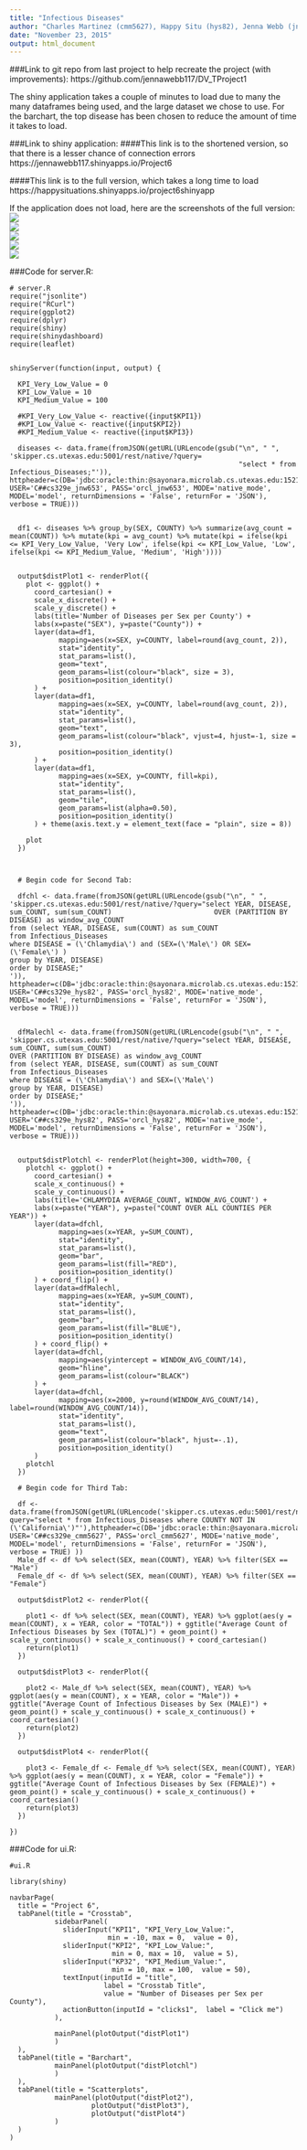 ```yaml
---
title: "Infectious Diseases"
author: "Charles Martinez (cmm5627), Happy Situ (hys82), Jenna Webb (jnw653)"
date: "November 23, 2015"
output: html_document
---
```


###Link to git repo from last project to help recreate the project (with improvements):
https://github.com/jennawebb117/DV_TProject1  

The shiny application takes a couple of minutes to load due to many the many dataframes being used, and the large dataset we chose to use. For the barchart, the top disease has been chosen to reduce the amount of time it takes to load.   
  
###Link to shiny application:
####This link is to the shortened version, so that there is a lesser chance of connection errors
https://jennawebb117.shinyapps.io/Project6  

####This link is to the full version, which takes a long time to load  
https://happysituations.shinyapps.io/project6shinyapp  

If the application does not load, here are the screenshots of the full version:  
![](../02 Shiny/crosstab.png)  
![](../02 Shiny/chl.png)  
![](../02 Shiny/gonandcam.png)  
![](../02 Shiny/scatterall.png)  
![](../02 Shiny/mf.png)  

###Code for server.R:  
```
# server.R
require("jsonlite")
require("RCurl")
require(ggplot2)
require(dplyr)
require(shiny)
require(shinydashboard)
require(leaflet)


shinyServer(function(input, output) {
  
  KPI_Very_Low_Value = 0     
  KPI_Low_Value = 10
  KPI_Medium_Value = 100  
  
  #KPI_Very_Low_Value <- reactive({input$KPI1})     
  #KPI_Low_Value <- reactive({input$KPI2})
  #KPI_Medium_Value <- reactive({input$KPI3})
  
  diseases <- data.frame(fromJSON(getURL(URLencode(gsub("\n", " ", 'skipper.cs.utexas.edu:5001/rest/native/?query=
                                                        "select * from Infectious_Diseases;"')), httpheader=c(DB='jdbc:oracle:thin:@sayonara.microlab.cs.utexas.edu:1521:orcl', USER='C##cs329e_jnw653', PASS='orcl_jnw653', MODE='native_mode', MODEL='model', returnDimensions = 'False', returnFor = 'JSON'), verbose = TRUE)))
  
  
  df1 <- diseases %>% group_by(SEX, COUNTY) %>% summarize(avg_count = mean(COUNT)) %>% mutate(kpi = avg_count) %>% mutate(kpi = ifelse(kpi <= KPI_Very_Low_Value, 'Very Low', ifelse(kpi <= KPI_Low_Value, 'Low', ifelse(kpi <= KPI_Medium_Value, 'Medium', 'High'))))
  
  
  output$distPlot1 <- renderPlot({             
    plot <- ggplot() + 
      coord_cartesian() + 
      scale_x_discrete() +
      scale_y_discrete() +
      labs(title='Number of Diseases per Sex per County') +
      labs(x=paste("SEX"), y=paste("County")) +
      layer(data=df1, 
            mapping=aes(x=SEX, y=COUNTY, label=round(avg_count, 2)),
            stat="identity", 
            stat_params=list(), 
            geom="text",
            geom_params=list(colour="black", size = 3), 
            position=position_identity()
      ) +
      layer(data=df1, 
            mapping=aes(x=SEX, y=COUNTY, label=round(avg_count, 2)),
            stat="identity", 
            stat_params=list(), 
            geom="text",
            geom_params=list(colour="black", vjust=4, hjust=-1, size = 3), 
            position=position_identity()
      ) +
      layer(data=df1, 
            mapping=aes(x=SEX, y=COUNTY, fill=kpi), 
            stat="identity", 
            stat_params=list(), 
            geom="tile",
            geom_params=list(alpha=0.50), 
            position=position_identity()
      ) + theme(axis.text.y = element_text(face = "plain", size = 8))
    
    plot
  })

  
  
  # Begin code for Second Tab:
  
  dfchl <- data.frame(fromJSON(getURL(URLencode(gsub("\n", " ", 'skipper.cs.utexas.edu:5001/rest/native/?query="select YEAR, DISEASE, sum_COUNT, sum(sum_COUNT)                         OVER (PARTITION BY DISEASE) as window_avg_COUNT
from (select YEAR, DISEASE, sum(COUNT) as sum_COUNT
from Infectious_Diseases
where DISEASE = (\'Chlamydia\') and (SEX=(\'Male\') OR SEX=(\'Female\') )
group by YEAR, DISEASE)
order by DISEASE;"
')), httpheader=c(DB='jdbc:oracle:thin:@sayonara.microlab.cs.utexas.edu:1521:orcl', USER='C##cs329e_hys82', PASS='orcl_hys82', MODE='native_mode', MODEL='model', returnDimensions = 'False', returnFor = 'JSON'), verbose = TRUE)))
  
  
  dfMalechl <- data.frame(fromJSON(getURL(URLencode(gsub("\n", " ", 'skipper.cs.utexas.edu:5001/rest/native/?query="select YEAR, DISEASE, sum_COUNT, sum(sum_COUNT) 
OVER (PARTITION BY DISEASE) as window_avg_COUNT
from (select YEAR, DISEASE, sum(COUNT) as sum_COUNT
from Infectious_Diseases
where DISEASE = (\'Chlamydia\') and SEX=(\'Male\')
group by YEAR, DISEASE)
order by DISEASE;"
')), httpheader=c(DB='jdbc:oracle:thin:@sayonara.microlab.cs.utexas.edu:1521:orcl', USER='C##cs329e_hys82', PASS='orcl_hys82', MODE='native_mode', MODEL='model', returnDimensions = 'False', returnFor = 'JSON'), verbose = TRUE)))
  
  
  output$distPlotchl <- renderPlot(height=300, width=700, {
    plotchl <- ggplot() + 
      coord_cartesian() + 
      scale_x_continuous() +
      scale_y_continuous() +
      labs(title='CHLAMYDIA AVERAGE_COUNT, WINDOW_AVG_COUNT') +
      labs(x=paste("YEAR"), y=paste("COUNT OVER ALL COUNTIES PER YEAR")) +
      layer(data=dfchl, 
            mapping=aes(x=YEAR, y=SUM_COUNT), 
            stat="identity", 
            stat_params=list(), 
            geom="bar",
            geom_params=list(fill="RED"), 
            position=position_identity()
      ) + coord_flip() +
      layer(data=dfMalechl, 
            mapping=aes(x=YEAR, y=SUM_COUNT), 
            stat="identity", 
            stat_params=list(), 
            geom="bar",
            geom_params=list(fill="BLUE"), 
            position=position_identity()
      ) + coord_flip() +
      layer(data=dfchl, 
            mapping=aes(yintercept = WINDOW_AVG_COUNT/14), 
            geom="hline",
            geom_params=list(colour="BLACK")
      ) +
      layer(data=dfchl, 
            mapping=aes(x=2000, y=round(WINDOW_AVG_COUNT/14), label=round(WINDOW_AVG_COUNT/14)), 
            stat="identity", 
            stat_params=list(), 
            geom="text",
            geom_params=list(colour="black", hjust=-.1), 
            position=position_identity()
      )
    plotchl
  })
  
  # Begin code for Third Tab:
  
  df <- data.frame(fromJSON(getURL(URLencode('skipper.cs.utexas.edu:5001/rest/native/?query="select * from Infectious_Diseases where COUNTY NOT IN (\'California\')"'),httpheader=c(DB='jdbc:oracle:thin:@sayonara.microlab.cs.utexas.edu:1521:orcl', USER='C##cs329e_cmm5627', PASS='orcl_cmm5627', MODE='native_mode', MODEL='model', returnDimensions = 'False', returnFor = 'JSON'), verbose = TRUE) ))
  Male_df <- df %>% select(SEX, mean(COUNT), YEAR) %>% filter(SEX == "Male")
  Female_df <- df %>% select(SEX, mean(COUNT), YEAR) %>% filter(SEX == "Female")
  
  output$distPlot2 <- renderPlot({
    
    plot1 <- df %>% select(SEX, mean(COUNT), YEAR) %>% ggplot(aes(y = mean(COUNT), x = YEAR, color = "TOTAL")) + ggtitle("Average Count of Infectious Diseases by Sex (TOTAL)") + geom_point() + scale_y_continuous() + scale_x_continuous() + coord_cartesian() 
    return(plot1)
  }) 
  
  output$distPlot3 <- renderPlot({
    
    plot2 <- Male_df %>% select(SEX, mean(COUNT), YEAR) %>% ggplot(aes(y = mean(COUNT), x = YEAR, color = "Male")) + ggtitle("Average Count of Infectious Diseases by Sex (MALE)") + geom_point() + scale_y_continuous() + scale_x_continuous() + coord_cartesian()
    return(plot2)
  }) 
  
  output$distPlot4 <- renderPlot({
    
    plot3 <- Female_df <- Female_df %>% select(SEX, mean(COUNT), YEAR) %>% ggplot(aes(y = mean(COUNT), x = YEAR, color = "Female")) + ggtitle("Average Count of Infectious Diseases by Sex (FEMALE)") + geom_point() + scale_y_continuous() + scale_x_continuous() + coord_cartesian() 
    return(plot3)
  })
  
})

```
  
###Code for ui.R:  
```
#ui.R 

library(shiny)

navbarPage(
  title = "Project 6",
  tabPanel(title = "Crosstab",
           sidebarPanel(
             sliderInput("KPI1", "KPI_Very_Low_Value:", 
                        min = -10, max = 0,  value = 0),
             sliderInput("KPI2", "KPI_Low_Value:", 
                         min = 0, max = 10,  value = 5),
             sliderInput("KP32", "KPI_Medium_Value:", 
                         min = 10, max = 100,  value = 50),
             textInput(inputId = "title", 
                       label = "Crosstab Title",
                       value = "Number of Diseases per Sex per County"),
             actionButton(inputId = "clicks1",  label = "Click me")
           ),
           
           mainPanel(plotOutput("distPlot1")
           )
  ),
  tabPanel(title = "Barchart",
           mainPanel(plotOutput("distPlotchl")
           )
  ),
  tabPanel(title = "Scatterplots",
           mainPanel(plotOutput("distPlot2"),
                    plotOutput("distPlot3"),
                    plotOutput("distPlot4")
           )        
  )
)
```
